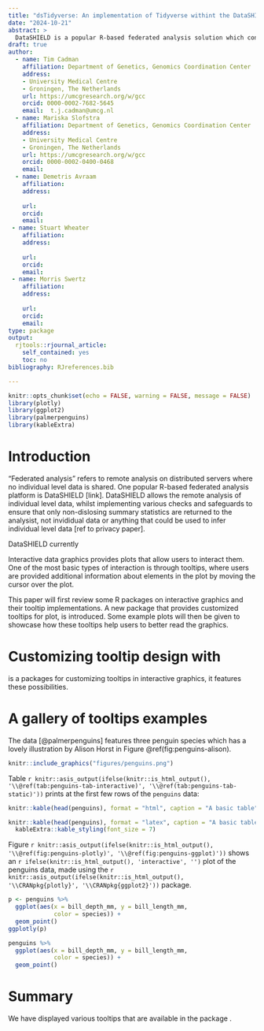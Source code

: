 ```yaml
---
title: "dsTidyverse: An implementation of Tidyverse withint the DataSHIELD ecosystem"
date: "2024-10-21"
abstract: >
  DataSHIELD is a popular R-based federated analysis solution which contains a wide range of statistical methods. However, currently within DataSHIELD there exist minimal tools for data manipulation. This means that preparing a dataset for analysis can be a lengthy and frustrating process. Within R, the Tidyverse collection of packages include a wide range of tools for efficient data manipulation. The aim of dsTidyverse is to implement selected functions from Tidyverse packages into DataSHIELD to enable efficient preparation of data in the federated analysis context.
draft: true
author:  
  - name: Tim Cadman
    affiliation: Department of Genetics, Genomics Coordination Center
    address:
    - University Medical Centre
    - Groningen, The Netherlands
    url: https://umcgresearch.org/w/gcc
    orcid: 0000-0002-7682-5645
    email:  t.j.cadman@umcg.nl
  - name: Mariska Slofstra
    affiliation: Department of Genetics, Genomics Coordination Center
    address:
    - University Medical Centre
    - Groningen, The Netherlands
    url: https://umcgresearch.org/w/gcc
    orcid: 0000-0002-0400-0468
    email:  
  - name: Demetris Avraam
    affiliation: 
    address:
    
    url: 
    orcid: 
    email:  
 - name: Stuart Wheater
    affiliation: 
    address:
    
    url: 
    orcid: 
    email:    
 - name: Morris Swertz
    affiliation: 
    address:
    
    url: 
    orcid: 
    email:    
type: package
output: 
  rjtools::rjournal_article:
    self_contained: yes
    toc: no
bibliography: RJreferences.bib

---
```


```r
knitr::opts_chunk$set(echo = FALSE, warning = FALSE, message = FALSE)
library(plotly)
library(ggplot2)
library(palmerpenguins)
library(kableExtra)
```

# Introduction
"Federated analysis" refers to remote analysis on distributed servers where no individual level data is shared. One popular R-based federated analysis platform is DataSHIELD [link]. DataSHIELD allows the remote analysis of individual level data, whilst implementing various checks and safeguards to ensure that only non-dislosing summary statistics are returned to the analysist, not invididual data or anything that could be used to infer individual level data [ref to privacy paper].

DataSHIELD currently


Interactive data graphics provides plots that allow users to interact them. One of the most basic types of interaction is through tooltips, where users are provided additional information about elements in the plot by moving the cursor over the plot.

This paper will first review some R packages on interactive graphics and their tooltip implementations. A new package \CRANpkg{ToOoOlTiPs} that provides customized tooltips for plot, is introduced. Some example plots will then be given to showcase how these tooltips help users to better read the graphics. 

# Customizing tooltip design with \pkg{ToOoOlTiPs}

\pkg{ToOoOlTiPs} is a packages for customizing tooltips in interactive graphics, it features these possibilities.

# A gallery of tooltips examples

The \CRANpkg{palmerpenguins} data [@palmerpenguins]  features three penguin species which has a lovely illustration by Alison Horst in Figure \@ref(fig:penguins-alison). 

```r
knitr::include_graphics("figures/penguins.png")
```

Table `r knitr::asis_output(ifelse(knitr::is_html_output(), '\\@ref(tab:penguins-tab-interactive)', '\\@ref(tab:penguins-tab-static)'))` prints at the first few rows of the `penguins` data:

```r
knitr::kable(head(penguins), format = "html", caption = "A basic table")
```

```r
knitr::kable(head(penguins), format = "latex", caption = "A basic table") %>% 
  kableExtra::kable_styling(font_size = 7)
```   

Figure `r knitr::asis_output(ifelse(knitr::is_html_output(), '\\@ref(fig:penguins-plotly)', '\\@ref(fig:penguins-ggplot)'))` shows an `r ifelse(knitr::is_html_output(), 'interactive', '')` plot of the penguins data, made using the `r knitr::asis_output(ifelse(knitr::is_html_output(), '\\CRANpkg{plotly}', '\\CRANpkg{ggplot2}'))` package. 

```r
p <- penguins %>% 
  ggplot(aes(x = bill_depth_mm, y = bill_length_mm, 
             color = species)) + 
  geom_point()
ggplotly(p)
```

```r
penguins %>% 
  ggplot(aes(x = bill_depth_mm, y = bill_length_mm, 
             color = species)) + 
  geom_point()
```

# Summary

We have displayed various tooltips that are available in the package \pkg{ToOoOlTiPs}. 
